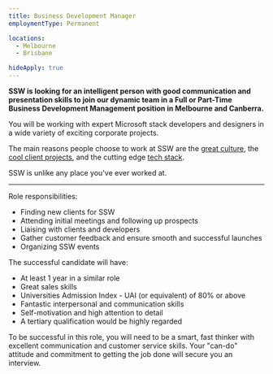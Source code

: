 ```yaml
---
title: Business Development Manager
employmentType: Permanent

locations: 
  - Melbourne
  - Brisbane

hideApply: true
---
```

        
**SSW is looking for an intelligent person with good communication and presentation skills to join our dynamic team in a Full or Part-Time Business Development Management position in Melbourne and Canberra.**

You will be working with expert Microsoft stack developers and designers in a wide variety of exciting corporate projects.  

The main reasons people choose to work at SSW are the [great culture](https://www.ssw.com.au/company/culture), the [cool client projects](https://www.ssw.com.au/company/clients), and the cutting edge [tech stack](https://www.ssw.com.au/consulting).  

SSW is unlike any place you've ever worked at.

---

Role responsibilities:

* Finding new clients for SSW
* Attending initial meetings and following up prospects
* Liaising with clients and developers
* Gather customer feedback and ensure smooth and successful launches
* Organizing SSW events

The successful candidate will have:

* At least 1 year in a similar role
* Great sales skills
* Universities Admission Index - UAI (or equivalent) of 80% or above
* Fantastic interpersonal and communication skills
* Self-motivation and high attention to detail
* A tertiary qualification would be highly regarded

To be successful in this role, you will need to be a smart, fast thinker with excellent communication and customer service skills. Your "can-do" attitude and commitment to getting the job done will secure you an interview.

 


